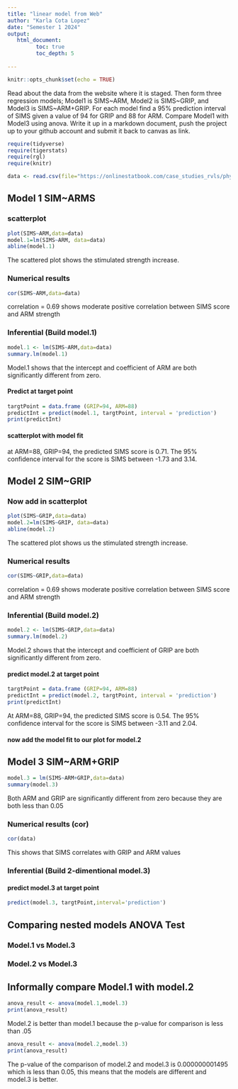 ```yaml
---
title: "linear model from Web"
author: "Karla Cota Lopez"
date: "Semester 1 2024"
output:
   html_document:
         toc: true
         toc_depth: 5
        
---
```


```r
knitr::opts_chunk$set(echo = TRUE)
```

Read about the data from the website where it is staged.  Then form three regression models; Model1 is SIMS~ARM, Model2 is SIMS~GRIP, and Model3 is SIMS~ARM+GRIP. For each model find a 95% prediction interval of SIMS given a value of 94  for GRIP and 88 for ARM. Compare Model1 with Model3 using anova. Write it up in a markdown document, push the project up to your github account and submit it back to canvas as link. 

 


```r
require(tidyverse)
require(tigerstats)
require(rgl)
require(knitr)

```

```r
data <- read.csv(file="https://onlinestatbook.com/case_studies_rvls/physical_strength/data.txt",sep="",header=TRUE)  

```

## Model 1 SIM~ARMS

### scatterplot

```r
plot(SIMS~ARM,data=data)
model.1=lm(SIMS~ARM, data=data)
abline(model.1)
```



The scattered plot shows the stimulated strength increase.

### Numerical results

```r
cor(SIMS~ARM,data=data)
```

correlation = 0.69 shows moderate positive correlation between SIMS score and ARM strength

### Inferential  (Build model.1)

```r
model.1 <- lm(SIMS~ARM,data=data)
summary.lm(model.1)
```

Model.1 shows that the intercept and coefficient of ARM are both significantly different from zero. 

#### Predict at target point

```r
targtPoint = data.frame (GRIP=94, ARM=88)
predictInt = predict(model.1, targtPoint, interval = 'prediction')
print(predictInt)
```

#### scatterplot with model fit
at ARM=88, GRIP=94, the predicted SIMS score is 0.71. The 95% confidence interval for the score is SIMS between -1.73 and 3.14. 

  

## Model 2 SIM~GRIP


### Now add in scatterplot
```r
plot(SIMS~GRIP,data=data)
model.2=lm(SIMS~GRIP, data=data)
abline(model.2)
```

The scattered plot shows us the stimulated strength increase.

### Numerical results 

```r
cor(SIMS~GRIP,data=data)
```

correlation = 0.69 shows moderate positive correlation between SIMS score and ARM strength

### Inferential  (Build model.2)
  
```r
model.2 <- lm(SIMS~GRIP,data=data)
summary.lm(model.2)
```

Model.2 shows that the intercept and coefficient of GRIP are both significantly different from zero. 


#### predict model.2 at target point

```r
targtPoint = data.frame (GRIP=94, ARM=88)
predictInt = predict(model.2, targtPoint, interval = 'prediction')
print(predictInt)
```

At ARM=88, GRIP=94, the predicted SIMS score is 0.54. The 95% confidence interval for the score is SIMS between -3.11 and 2.04. 

#### now add the model fit to our plot for model.2


## Model 3 SIM~ARM+GRIP
```r
model.3 = lm(SIMS~ARM+GRIP,data=data)
summary(model.3)
```

Both ARM and GRIP are significantly different from zero because they are both less than 0.05

### Numerical results (cor)
```r
cor(data)
```

This shows that SIMS correlates with GRIP and ARM values
  
### Inferential  (Build 2-dimentional model.3)


#### predict model.3 at target point

```r
predict(model.3, targtPoint,interval='prediction')
```


## Comparing nested models ANOVA Test

### Model.1 vs Model.3
### Model.2 vs Model.3

## Informally compare Model.1 with model.2

```r
anova_result <- anova(model.1,model.3)
print(anova_result)
```
Model.2 is better than model.1 because the p-value for comparison is less than .05
```r
anova_result <- anova(model.2,model.3)
print(anova_result)
```

The p-value of the comparison of model.2 and model.3 is 0.000000001495 which is less than 0.05, this means that the models are different and model.3 is better.



